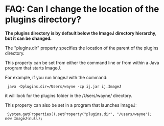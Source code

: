 = FAQ: Can I change the location of the plugins directory? =

'''The plugins directory is by default below the ImageJ directory hierarchy, but it can be changed.'''

The "plugins.dir" property specifies the location of the parent of the plugins directory.

This property can be set from either the command line or from within a Java program that starts ImageJ.

For example, if you run ImageJ with the command:

  java -Dplugins.dir=/Users/wayne -cp ij.jar ij.ImageJ

it will look for the plugins folder in the /Users/wayne/ directory.

This property can also be set in a program that launches ImageJ:

  System.getProperties().setProperty("plugins.dir", "/users/wayne");<br />new ImageJ(null);
